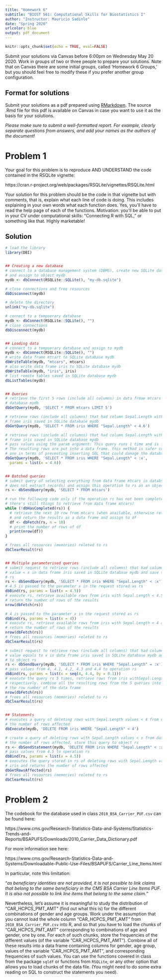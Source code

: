 ```yaml
---
title: "Homework 6"
subtitle: "BIOST 561: Computational Skills for Biostatistics I"
author: "Instructor: Mauricio Sadinle"
date: "Spring 2020"
urlcolor: blue
output: pdf_document
---
```

  
```r
knitr::opts_chunk$set(echo = TRUE, eval=FALSE)
```

Submit your solutions via Canvas before 6:00pm on Wednesday May 20 2020.  Work in groups of two or three people to prepare your solutions.  Note that on Canvas there are some initial groups, called 'Homework 6 Groups,' but you should feel free to modify these if you prefer another group configuration.   

## Format for solutions

Submit your solutions as a pdf prepared using [RMarkdown](https://rmarkdown.rstudio.com/).  The source .Rmd file for this pdf is available on Canvas in case you want to use it as the basis for your solutions. 

*Please make sure to submit a well-formatted report.  For example, clearly separate questions from answers, and add your names as the authors of the document!*


# Problem 1

Your goal for this problem is to reproduce AND UNDERSTAND the code contained in the RSQLite vignette:

https://cran.r-project.org/web/packages/RSQLite/vignettes/RSQLite.html

Your solution for this problem should be the code in that vignette but with comments, that is, explain what each line of code is doing.  This includes explaining in your own words what each function does.  Yes, you'll have to read the help page of each of the functions.  Motivation: you'll be able to put in your CV under computational skills:  "Connecting R with SQL," or something like that.  Highly marketable!

## Solution
```r
# load the library
library(DBI)


## Creating a new database
# connect to a database management system (DBMS), create new SQLite databse "my-db.sqlite"
# and assign to object mydb
mydb <- dbConnect(RSQLite::SQLite(), "my-db.sqlite")

# close connections and free resources
dbDisconnect(mydb)

# delete the directory 
unlink("my-db.sqlite")

# connect to a tempoerary database
mydb <- dbConnect(RSQLite::SQLite(), "")
# close connections
dbDisconnect(mydb)


## Loading data
# connect to a tempoerary database and assign to mydb
mydb <- dbConnect(RSQLite::SQLite(), "")
# write data frame mtcart to SQLite database mydb
dbWriteTable(mydb, "mtcars", mtcars)
# also write data frame iris to SQLite database mydb
dbWriteTable(mydb, "iris", iris)
# list remote tables saved in SQLite database mydb
dbListTables(mydb)


## Queries
# retrieve the first 5 rows (include all columns) in data frmae mtcars saved in SQLite 
# database mydb
dbGetQuery(mydb, 'SELECT * FROM mtcars LIMIT 5')

# retrieve rows (include all columns) that had column Sepal.Length with value < 4.6 in data 
# frame iris saved in SQLite database mydb
dbGetQuery(mydb, 'SELECT * FROM iris WHERE "Sepal.Length" < 4.6')

# retrieve rows (include all columns) that had column Sepal.Length with value < 4.6 in data 
# frame iris saved in SQLite database mydb
# pass values using the param argument: This query runs 1 time and is for parameter 4.6. 
# The resulting rows are put into a data frame. this method is safer compared to the previous 
# one in terms of preventing inserting SQL that could damage the databse
dbGetQuery(mydb, 'SELECT * FROM iris WHERE "Sepal.Length" < :x', 
  params = list(x = 4.6))


## Batched queries
# submit query of selecting everything from data frame mtcars in databse connection mydb (but
# does not extract records) and assign this operation to rs as an object
rs <- dbSendQuery(mydb, 'SELECT * FROM mtcars')

# run the following code only if the operation rs has not been completed (in this case, when 
# there's still things to retrieve from data frame mtcars)
while (!dbHasCompleted(rs)) { 
  # retrieve the next 10 row from mtcars (when available, otherwise retrieve whatever's left)  
  # and return the results as a data frame and assign to df
  df <- dbFetch(rs, n = 10)
  # print the number of rows of df
  print(nrow(df))
}

# frees all resources (memories) releted to rs 
dbClearResult(rs) 


## Multiple parameterised queries
# submit request to retrieve rows (include all columns) that had column Sepal.Length with 
# value < x in data frame iris saved in SQLite database mydb and save this operation to object 
# rs
rs <- dbSendQuery(mydb, 'SELECT * FROM iris WHERE "Sepal.Length" < :x')
# 4.5 is passed to the parameter x in the request stored as rs
dbBind(rs, params = list(x = 4.5))
# execute rs, retrieve available rows from iris with Sepal.Length < 4.5 as a data frame and 
# return the number of rows of the results 
nrow(dbFetch(rs))

# 4 is passed to the parameter x in the request stored as rs
dbBind(rs, params = list(x = 4))
# execute rs, retrieve available rows from iris with Sepal.Length < 4 as a data frame and 
# return the number of rows of the results 
nrow(dbFetch(rs))
# frees all resources (memories) releted to rs 
dbClearResult(rs)

# submit request to retrieve rows (include all columns) that had column Sepal.Length with 
# value equals to x in data frame iris saved in SQLite database mydb and save this operation 
# to object rs
rs <- dbSendQuery(mydb, 'SELECT * FROM iris WHERE "Sepal.Length" = :x')
# pass values from 4, 4.1, 4.2, 4.3 and 4.4 to operation rs
dbBind(rs, params = list(x = seq(4, 4.4, by = 0.1)))
# execute the query rs 5 times, retrieve rows from iris withSepal.Length = 4, 4.1, 4.2, 4.3, 4.4 
# respectively. combine all the resulting rows from the 5 queries into one data frame, and return 
# the row number of the data frame 
nrow(dbFetch(rs))
# frees all resources (memories) releted to rs 
dbClearResult(rs)


## Statements
# executes a query of deleting rows with Sepal.Length values < 4 from data frame iris and returns
# the number of rows affected
dbExecute(mydb, 'DELETE FROM iris WHERE "Sepal.Length" < 4')

# create a query of deleting rows with Sepal.Length values < x from data frame iris and returns
# the number of rows affected, store this query to object rs
rs <- dbSendStatement(mydb, 'DELETE FROM iris WHERE "Sepal.Length" < :x')
# pass values from 4.5 to operation rs
dbBind(rs, params = list(x = 4.5))
# executes the query stored in rs of deleting rows with Sepal.Length values < 4.5 from data frame 
# iris and returns the number of rows affected
dbGetRowsAffected(rs)
# frees all resources (memories) releted to rs 
dbClearResult(rs)
```


# Problem 2

The codebook for the database used in class `2010_BSA_Carrier_PUF.csv` can be found here: 

https://www.cms.gov/Research-Statistics-Data-and-Systems/Statistics-Trends-and-Reports/BSAPUFS/Downloads/2010_Carrier_Data_Dictionary.pdf


For more information see here:

https://www.cms.gov/Research-Statistics-Data-and-Systems/Downloadable-Public-Use-Files/BSAPUFS/Carrier_Line_Items.html

In particular, note this limitation: 

"*as beneficiary identities are not provided, it is not possible to link claims that belong to the same beneficiary in the CMS BSA Carrier Line Items PUF. It is also not possible to link line items that belong to the same claim.*" 

Nevertheless, let's assume it is meaningful to study the distribution of "CAR_HCPCS_PMT_AMT" (find out what this is) for the different combinations of gender and age groups.  Work under the assumption that you cannot load the whole column "CAR_HCPCS_PMT_AMT" from `2010_BSA_Carrier_PUF.csv` into R, and so that you have to load the chunks of "CAR_HCPCS_PMT_AMT" corresponding to combinations of age and gender, one by one.  For each of such chunks, store the frequencies of the different values (of the variable "CAR_HCPCS_PMT_AMT").  Combine all of these results into a data frame containing columns for gender, age group, values of the variable "CAR_HCPCS_PMT_AMT", and corresponding frequencies of such values. You can use the functions covered in class from the package `sqldf` or functions from `RSQLite`,  or any other option that allows you to load chunks of the data file.  (You might need to do some extra reading on SQL to construct the statements you need).

